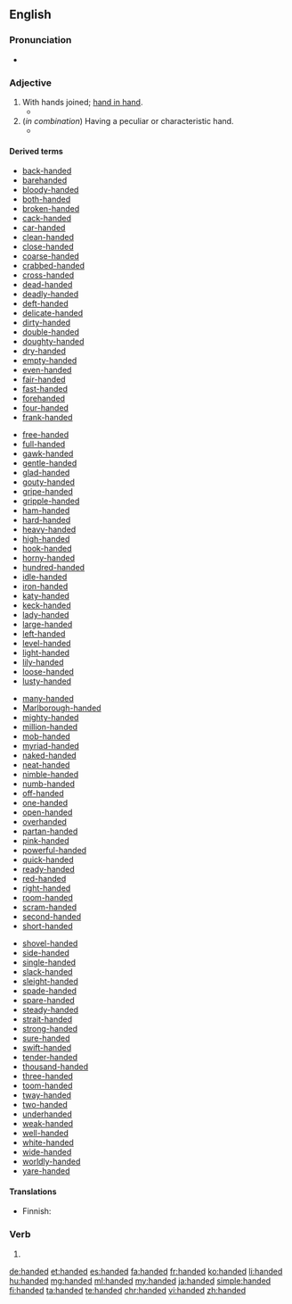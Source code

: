 {{also|-handed}}
==English==

===Pronunciation===
* {{audio|en-us-handed.ogg|Audio (US)|lang=en}}

===Adjective===
{{en-adj|-}}

# With hands joined; [[hand in hand]].
#* {{quote-book|year=1667|title=Paradise Lost|section=Book IV.|author=[[w:John Milton|John Milton]]|passage=Into their inmost bower, '''Handed''' they went.}}
# (''in combination'') Having a peculiar or characteristic hand.
#* {{quote-book|passage=As poisonous tongued as '''handed|author=Shakespeare|title=Cymbeline|section=III-ii|year={{circa2|1609}}}}

====Derived terms====
{{top4}}
* [[back-handed]] 
* [[barehanded]] 
* [[bloody-handed]] 
* [[both-handed]] 
* [[broken-handed]] 
* [[cack-handed]] 
* [[car-handed]] 
* [[clean-handed]] 
* [[close-handed]] 
* [[coarse-handed]] 
* [[crabbed-handed]] 
* [[cross-handed]] 
* [[dead-handed]] 
* [[deadly-handed]] 
* [[deft-handed]] 
* [[delicate-handed]] 
* [[dirty-handed]] 
* [[double-handed]] 
* [[doughty-handed]] 
* [[dry-handed]] 
* [[empty-handed]] 
* [[even-handed]] 
* [[fair-handed]] 
* [[fast-handed]] 
* [[forehanded]] 
* [[four-handed]] 
* [[frank-handed]] 
{{mid4}}
* [[free-handed]] 
* [[full-handed]] 
* [[gawk-handed]] 
* [[gentle-handed]] 
* [[glad-handed]] 
* [[gouty-handed]] 
* [[gripe-handed]] 
* [[gripple-handed]] 
* [[ham-handed]] 
* [[hard-handed]] 
* [[heavy-handed]] 
* [[high-handed]] 
* [[hook-handed]] 
* [[horny-handed]] 
* [[hundred-handed]] 
* [[idle-handed]] 
* [[iron-handed]] 
* [[katy-handed]] 
* [[keck-handed]] 
* [[lady-handed]] 
* [[large-handed]] 
* [[left-handed]] 
* [[level-handed]] 
* [[light-handed]] 
* [[lily-handed]] 
* [[loose-handed]] 
* [[lusty-handed]]
{{mid4}}
* [[many-handed]] 
* [[Marlborough-handed]] 
* [[mighty-handed]] 
* [[million-handed]] 
* [[mob-handed]] 
* [[myriad-handed]]
* [[naked-handed]] 
* [[neat-handed]] 
* [[nimble-handed]] 
* [[numb-handed]] 
* [[off-handed]] 
* [[one-handed]] 
* [[open-handed]] 
* [[overhanded]] 
* [[partan-handed]] 
* [[pink-handed]] 
* [[powerful-handed]] 
* [[quick-handed]] 
* [[ready-handed]] 
* [[red-handed]] 
* [[right-handed]] 
* [[room-handed]] 
* [[scram-handed]] 
* [[second-handed]] 
* [[short-handed]] 
{{mid4}}
* [[shovel-handed]] 
* [[side-handed]] 
* [[single-handed]] 
* [[slack-handed]] 
* [[sleight-handed]] 
* [[spade-handed]] 
* [[spare-handed]] 
* [[steady-handed]] 
* [[strait-handed]] 
* [[strong-handed]] 
* [[sure-handed]] 
* [[swift-handed]] 
* [[tender-handed]] 
* [[thousand-handed]] 
* [[three-handed]] 
* [[toom-handed]] 
* [[tway-handed]] 
* [[two-handed]] 
* [[underhanded]] 
* [[weak-handed]] 
* [[well-handed]] 
* [[white-handed]] 
* [[wide-handed]] 
* [[worldly-handed]] 
* [[yare-handed]]
{{bottom}}

====Translations====
{{trans-see|with hands joined|hand in hand}}

{{trans-top|having a peculiar or characteristic hand}}
* Finnish: {{t|fi|kätinen}}
{{trans-mid}}
{{trans-bottom}}

===Verb===
{{head|en|verb form}}

# {{en-past of|hand}}

[[de:handed]]
[[et:handed]]
[[es:handed]]
[[fa:handed]]
[[fr:handed]]
[[ko:handed]]
[[li:handed]]
[[hu:handed]]
[[mg:handed]]
[[ml:handed]]
[[my:handed]]
[[ja:handed]]
[[simple:handed]]
[[fi:handed]]
[[ta:handed]]
[[te:handed]]
[[chr:handed]]
[[vi:handed]]
[[zh:handed]]